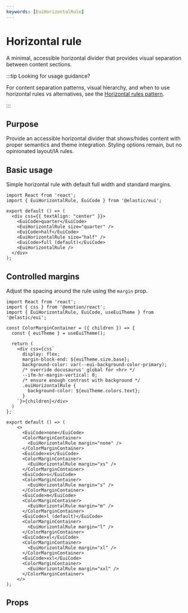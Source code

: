 ```yaml
---
keywords: [EuiHorizontalRule]
---
```


# Horizontal rule

A minimal, accessible horizontal divider that provides visual separation between content sections.

:::tip Looking for usage guidance?

For content separation patterns, visual hierarchy, and when to use horizontal rules vs alternatives, see the [Horizontal rules pattern](/docs/patterns/layouts/horizontal-rules).

:::

## Purpose

Provide an accessible horizontal divider that shows/hides content with proper semantics and theme integration. Styling options remain, but no opinionated layout/IA rules.

## Basic usage

Simple horizontal rule with default full width and standard margins.

```tsx interactive
import React from 'react';
import { EuiHorizontalRule, EuiCode } from '@elastic/eui';

export default () => (
  <div css={{ textAlign: "center" }}>
    <EuiCode>quarter</EuiCode>
    <EuiHorizontalRule size="quarter" />
    <EuiCode>half</EuiCode>
    <EuiHorizontalRule size="half" />
    <EuiCode>full (default)</EuiCode>
    <EuiHorizontalRule />
  </div>
);
```

## Controlled margins

Adjust the spacing around the rule using the `margin` prop.

```tsx interactive
import React from 'react';
import { css } from '@emotion/react';
import { EuiHorizontalRule, EuiCode, useEuiTheme } from '@elastic/eui';

const ColorMarginContainer = ({ children }) => {
  const { euiTheme } = useEuiTheme();

  return (
    <div css={css`
      display: flex;
      margin-block-end: ${euiTheme.size.base};
      background-color: var(--eui-background-color-primary);
      /* override docusaurus' global for <hr> */
      --ifm-hr-margin-vertical: 0;
      /* ensure enough contrast with background */
      .euiHorizontalRule {
        background-color: ${euiTheme.colors.text};
      }
    `}>{children}</div>
  )
};

export default () => (
    <>
      <EuiCode>none</EuiCode>
      <ColorMarginContainer>
        <EuiHorizontalRule margin="none" />
      </ColorMarginContainer>
      <EuiCode>xs</EuiCode>
      <ColorMarginContainer>
        <EuiHorizontalRule margin="xs" />
      </ColorMarginContainer>
      <EuiCode>s</EuiCode>
      <ColorMarginContainer>
        <EuiHorizontalRule margin="s" />
      </ColorMarginContainer>
      <EuiCode>m</EuiCode>
      <ColorMarginContainer>
        <EuiHorizontalRule margin="m" />
      </ColorMarginContainer>
      <EuiCode>l (default)</EuiCode>
      <ColorMarginContainer>
        <EuiHorizontalRule margin="l" />
      </ColorMarginContainer>
      <EuiCode>xl</EuiCode>
      <ColorMarginContainer>
        <EuiHorizontalRule margin="xl" />
      </ColorMarginContainer>
      <EuiCode>xxl</EuiCode>
      <ColorMarginContainer>
        <EuiHorizontalRule margin="xxl" />
      </ColorMarginContainer>
    </>
);
```

## Props


<PropTable definition={docgen.EuiHorizontalRule} />
